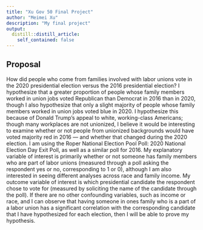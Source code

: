 ```yaml
---
title: "Xu Gov 50 Final Project"
author: "Meimei Xu"
description: "My final project"
output:
  distill::distill_article:
    self_contained: false
---
```




## Proposal

How did people who come from families involved with labor unions vote in the 2020 presidential election versus the 2016 presidential election? I hypothesize that a greater proportion of people whose family members worked in union jobs voted Republican than Democrat in 2016 than in 2020, though I also hypothesize that only a slight majority of people whose family members worked in union jobs voted blue in 2020. I hypothesize this because of Donald Trump's appeal to white, working-class Americans; though many workplaces are not unionized, I believe it would be interesting to examine whether or not people from unionized backgrounds would have voted majority red in 2016 — and whether that changed during the 2020 election. I am using the Roper National Election Pool Poll: 2020 National Election Day Exit Poll, as well as a similar poll for 2016. My explanatory variable of interest is primarily whether or not someone has family members who are part of labor unions (measured through a poll asking the respondent yes or no, corresponding to 1 or 0), although I am also interested in seeing different analyses across race and family income. My outcome variable of interest is which presidential candidate the respondent chose to vote for (measured by soliciting the name of the candidate through the poll). If there are no other confounding variables, such as income or race, and I can observe that having someone in ones family who is a part of a labor union has a significant correlation with the corresponding candidate that I have hypothesized for each election, then I will be able to prove my hypothesis.